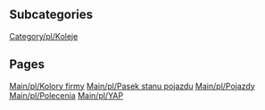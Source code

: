 
== Subcategories ==
[[Category/pl/Koleje]]

== Pages ==
[[Main/pl/Kolory firmy]]
[[Main/pl/Pasek stanu pojazdu]]
[[Main/pl/Pojazdy]]
[[Main/pl/Polecenia]]
[[Main/pl/YAP]]
